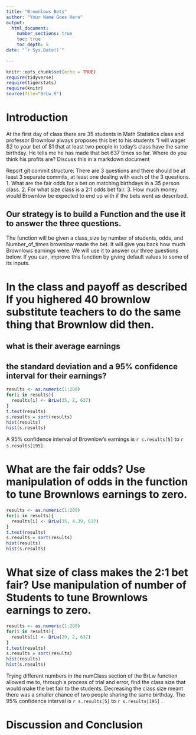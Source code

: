 ```yaml
---
title: "Brownlows Bets"
author: "Your Name Goes Here"
output: 
  html_document:
    number_sections: true
    toc: true
    toc_depth: 5
date: "`r Sys.Date()`"    
    
---
```

```r
knitr::opts_chunk$set(echo = TRUE)
require(tidyverse)
require(tigerstats)
require(knitr)
source(file="BrLw.R")
```


<!-- We recommend you use git branches -- create a separate branch for each major section i.e. Introduction, Methods, Results, Inferential Results, and Discussion and Conclusions - leave the YAML block untouched until the final merge where you put in your own name !-->

# Introduction

<!--In this section you explain what you are trying to show.  Where did the data come from?  What is the research or other question you are trying to answer?!-->

 At the first day of class there are 35 students in Math Statistics class and professor Brownlow always proposes this bet to his students "I will wager $2 to your bet of $1 that at least two people in today's class have  the same birthday.  He tells me he has made that bet 637 times so far. Where do you think his profits are? Discuss this in a markdown document
 
Report git commit structure:
There are 3 questions and there should be at least 3 separate commits, at least one dealing with each of the 3 questions.
1. What are the fair odds for a bet on matching birthdays in a 35 person class.
2. For what size class is a 2:1 odds bet fair.
3. How much money would Brownlow be expected to end up with if the bets went as described.

## Our strategy is to build a Function and the use it to answer the three questions. 

The function will be given a class_size by number of students, odds, and Number_of_times brownlow made the bet.  It will give you back how much Brownlows earnings were. We will use it to answer our three questions below. If you can, improve this function by giving default values to some of its inputs. 

# In the class and payoff as described  If you highered 40 brownlow substitute teachers to do the same thing that Brownlow did then.
## what is their average earnings
## the standard deviation and a 95% confidence interval for their earnings?
  
<!--Explain and display your method of coming up with a 95% confidence interval of  professor Brownlows winnings (or losings)-->

```r
results <- as.numeric(1:200)
for(i in results){
  results[i] <- BrLw(35, 2, 637)
}
t.test(results) 
s.results = sort(results)
hist(results)
hist(s.results)
```
  
A 95% confidence interval of Brownlow's earnings is `r s.results[5]` to `r s.results[195]`.
  
# What are the fair odds? Use manipulation of odds in the function to tune Brownlows earnings to zero. 
  
```r
results <- as.numeric(1:200)
for(i in results){
  results[i] <- BrLw(35, 4.39, 637)
}
t.test(results) 
s.results = sort(results)
hist(results)
hist(s.results)
```
  
<!--Decide on your methods:  In this section explain the approach you will take to attack the issue --- how will you decide on a likely estimate of professor Brownlow's earnings or losses after 637 bets. Also explain how you construct a 95% confidence interval about your estimate of his winnings !-->




# What size of class makes the 2:1 bet fair?  Use manipulation of number of Students to tune Brownlows earnings to zero.

<!--Explain and display the results of your method of coming up with the estimate of professor Brownlows betting profits!-->
  
```r
results <- as.numeric(1:200)
for(i in results){
  results[i] <- BrLw(29, 2, 637)
}
t.test(results) 
s.results = sort(results)
hist(results)
hist(s.results)
```
  
Trying different numbers in the numClass section of the BrLw function allowed me to, through a process of trial and error, find the class size that would make the bet fair to the students. Decreasing the class size meant there was a smaller chance of two people sharing the same birthday. The 95% confidence interval is `r s.results[5]` to `r s.results[195]` .
  
  

# Discussion and Conclusion

<!--Discussion and conclusion here.  If professor Brownlow is consistantly making or losing money how could he change his payout so that his profits center on zero?  Also discuss what size his class should be in order to have his current scheme balance at zero profit.!-->

